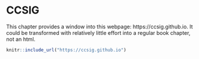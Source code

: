 # CCSIG

This chapter provides a window into this webpage: https://ccsig.github.io. It could be transformed with relatively little effort into a regular book chapter, not an html.

```r
knitr::include_url("https://ccsig.github.io") 
```

